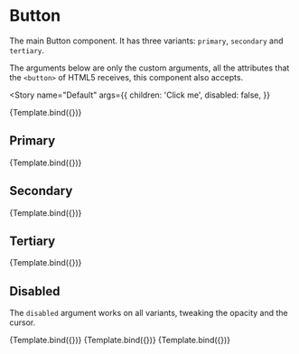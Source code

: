 
<Meta title="Components/Atoms/Button" component={Button} />

# Button

The main Button component. It has three variants: `primary`, `secondary` and `tertiary`.

The arguments below are only the custom arguments, all the attributes that the `<button>` of HTML5
receives, this component also accepts.

<Story
  name="Default"
  args={{
    children: 'Click me',
    disabled: false,
  }}
>
  {Template.bind({})}
</Story>


<ArgsTable of={Button} />

## Primary

<Canvas>
  <Story
    name="Primary"
    args={{
      children: 'Button',
      variant: 'primary',
      disabled: false,
      widthBehavior: 'fixed',
    }}
  >
    {Template.bind({})}
  </Story>
</Canvas>

## Secondary

<Canvas>
  <Story
    name="Secondary"
    args={{
      children: 'Button',
      variant: 'secondary',
      disabled: false,
      widthBehavior: 'fixed',
    }}
  >
    {Template.bind({})}
  </Story>
</Canvas>

## Tertiary

<Canvas>
  <Story
    name="Tertiary"
    args={{
      children: 'Button',
      variant: 'tertiary',
      disabled: false,
      widthBehavior: 'fixed',
    }}
  >
    {Template.bind({})}
  </Story>
</Canvas>

## Disabled

The `disabled` argument works on all variants, tweaking the opacity and the cursor.

<Canvas>
  <Story
    name="Primary Disabled"
    args={{
      children: 'Button',
      variant: 'primary',
      disabled: true,
      widthBehavior: 'fixed',
    }}
  >
    {Template.bind({})}
  </Story>
  <Story
    name="Secondary Disabled"
    args={{
      children: 'Button',
      variant: 'secondary',
      disabled: true,
      widthBehavior: 'fixed',
    }}
  >
    {Template.bind({})}
  </Story>
  <Story
    name="Tertiary Disabled"
    args={{
      children: 'Button',
      variant: 'tertiary',
      disabled: true,
      widthBehavior: 'fixed',
    }}
  >
    {Template.bind({})}
  </Story>
</Canvas>
